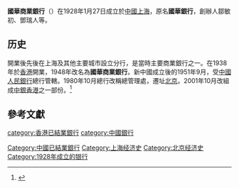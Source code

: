 '''國華商業銀行'''（{{lang|en|The China State Bank, Limited}}）在1928年1月27日成立於[[中國|中國]][[上海|上海]]，原名'''國華銀行'''，創辦人鄒敏初、鄧瑞人等。

==历史==
開業後先後在上海及其他主要城市設立分行，是當時主要商業銀行之一。在1938年於[[香港|香港]]開業，1948年改名為'''國華商業銀行'''。新中國成立後的1951年9月，受[[中國人民銀行|中國人民銀行]]總行管轄。1980年10月總行改稱總管理處，遷址[[北京|北京]]。2001年10月改組成[[中銀香港|中銀香港]]之一部份。<ref>{{Cite web |url=http://www.ndcnc.gov.cn/datalib/2004/Organize/DL/DL-20040131135116 |title=国华商业银行香港分行 |accessdate=2009-03-03 |archive-date=2011-02-25 |archive-url=https://web.archive.org/web/20110225110544/http://www.ndcnc.gov.cn/datalib/2004/Organize/DL/DL-20040131135116 |dead-url=no }}</ref>

== 參考文獻 ==
{{reflist}}

{{中国银行}}
{{HK Bank}}

[[Category:中國已結業銀行|Category:中國已結業銀行]]
[[category:香港已結業銀行|category:香港已結業銀行]]
[[Category:上海经济史|Category:上海经济史]]
[[Category:北京经济史|Category:北京经济史]]
[[category:中國銀行|category:中國銀行]]
[[Category:1928年成立的银行|Category:1928年成立的银行]]
{{bank-stub}}